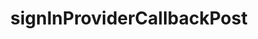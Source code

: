 ---
title: "signInProviderCallbackPost"
openapi: post /signin/provider/{provider}/callback
sidebarTitle: /signin/provider/{provider}/callback
---